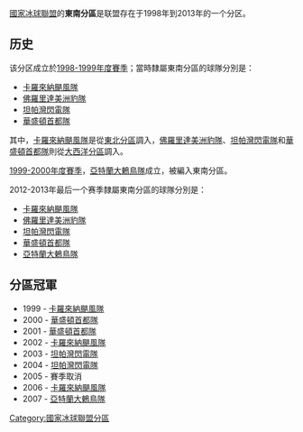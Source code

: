 [[國家冰球聯盟|國家冰球聯盟]]的'''東南分區'''是联盟存在于1998年到2013年的一个分区。

==历史==
该分区成立於[[1998-1999年度賽季|1998-1999年度賽季]]；當時隸屬東南分區的球隊分別是：

* [[卡羅來納颶風隊|卡羅來納颶風隊]]
* [[佛羅里達美洲豹隊|佛羅里達美洲豹隊]]
* [[坦帕灣閃電隊|坦帕灣閃電隊]]
* [[華盛頓首都隊|華盛頓首都隊]]

其中，[[卡羅來納颶風隊|卡羅來納颶風隊]]是從[[東北分區|東北分區]]調入，[[佛羅里達美洲豹隊|佛羅里達美洲豹隊]]、[[坦帕灣閃電隊|坦帕灣閃電隊]]和[[華盛頓首都隊|華盛頓首都隊]]則從[[大西洋分區|大西洋分區]]調入。

[[1999-2000年度賽季|1999-2000年度賽季]]，[[亞特蘭大鶇鳥隊|亞特蘭大鶇鳥隊]]成立，被編入東南分區。

2012-2013年最后一个赛季隸屬東南分區的球隊分別是：

* [[卡羅來納颶風隊|卡羅來納颶風隊]]
* [[佛羅里達美洲豹隊|佛羅里達美洲豹隊]]
* [[坦帕灣閃電隊|坦帕灣閃電隊]]
* [[華盛頓首都隊|華盛頓首都隊]]
* [[亞特蘭大鶇鳥隊|亞特蘭大鶇鳥隊]]

== 分區冠軍 ==
* 1999 - [[卡羅來納颶風隊|卡羅來納颶風隊]]
* 2000 - [[華盛頓首都隊|華盛頓首都隊]]
* 2001 - [[華盛頓首都隊|華盛頓首都隊]]
* 2002 - [[卡羅來納颶風隊|卡羅來納颶風隊]]
* 2003 - [[坦帕灣閃電隊|坦帕灣閃電隊]]
* 2004 - [[坦帕灣閃電隊|坦帕灣閃電隊]]
* 2005 - 賽季取消
* 2006 - [[卡羅來納颶風隊|卡羅來納颶風隊]]
* 2007 - [[亞特蘭大鶇鳥隊|亞特蘭大鶇鳥隊]]
{{NHL}}
[[Category:國家冰球聯盟分區|Category:國家冰球聯盟分區]]
